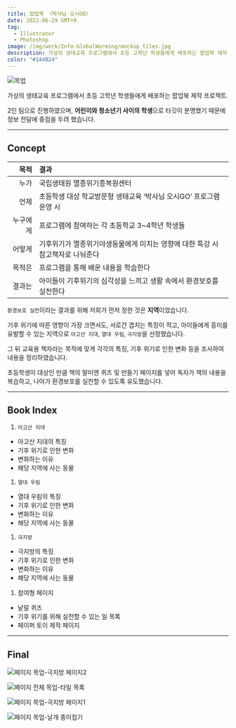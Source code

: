 ```yaml
---
title: 팝업북 〈박사님 오시GO〉
date: 2022-06-29 GMT+9
tag:
  - Illustrator
  - Photoshop
image: /img/work/Info-GlobalWarming/mockup_tiles.jpg
description: 가상의 생태교육 프로그램에서 초등 고학년 학생들에게 배포하는 팝업북 제작 팀 프로젝트.
color: "#144B24"
---
```


![목업](/img/work/Info-GlobalWarming/title.jpg)

가상의 생태교육 프로그램에서 초등 고학년 학생들에게 배포하는 팝업북 제작 프로젝트.

2인 팀으로 진행하였으며, **어린이와 청소년기 사이의 학생**으로 타깃이 분명했기 때문에 정보 전달에 중점을 두려 했습니다.

---

## Concept

|     목적 | 결과                                                                           |
| -------: | :----------------------------------------------------------------------------- |
|     누가 | 국립생태원 멸종위기종복원센터                                                  |
|     언제 | 초등학생 대상 학교방문형 생태교육 ‘박사님 오시GO’ 프로그램 운영 시             |
| 누구에게 | 프로그램에 참여하는 각 초등학교 3~4학년 학생들                                 |
|   어떻게 | 기후위기가 멸종위기야생동물에게 미치는 영향에 대한 특강 시 참고책자로 나눠준다 |
|   목적은 | 프로그램을 통해 배운 내용을 학습한다                                           |
|   결과는 | 아이들이 기후위기의 심각성을 느끼고 생활 속에서 환경보호를 실천한다            |


`환경보호 실천`이라는 결과를 위해 저희가 먼저 정한 것은 **지역**이었습니다.

기후 위기에 따른 영향이 가장 크면서도, 서로간 겹치는 특징이 적고, 아이들에게 흥미를 유발할 수 있는 지역으로 `아고산 지대`, `열대 우림`, `극지방`을 선정했습니다.

그 뒤 교육용 책자라는 목적에 맞게 각각의 특징, 기후 위기로 인한 변화 등을 조사하여 내용을 정리하였습니다.

초등학생이 대상인 만큼 책의 말미엔 퀴즈 및 만들기 페이지를 넣어 독자가 책의 내용을 복습하고, 나아가 환경보호를 실천할 수 있도록 유도했습니다.

---

## Book Index

1. `아고산 지대`
  - 아고산 지대의 특징
  - 기후 위기로 인한 변화
  - 변화하는 이유
  - 해당 지역에 사는 동물
1. `열대 우림`
  - 열대 우림의 특징
  - 기후 위기로 인한 변화
  - 변화하는 이유
  - 해당 지역에 사는 동물
1. `극지방`
  - 극지방의 특징
  - 기후 위기로 인한 변화
  - 변화하는 이유
  - 해당 지역에 사는 동물
1. 참여형 페이지
  - 낱말 퀴즈
  - 기후 위기를 위해 실천할 수 있는 일 목록
  - 페이퍼 토이 제작 페이지

---

## Final

![페이지 목업-극지방 페이지2](/img/work/Info-GlobalWarming/Magazine01.jpg)

![페이지 전체 목업-타일 목록](/img/work/Info-GlobalWarming/mockup_tiles.jpg)

![페이지 목업-극지방 페이지1](/img/work/Info-GlobalWarming/Magazine03.jpg)

![페이지 목업-날개 종이접기](/img/work/Info-GlobalWarming/mockup01.jpg)
